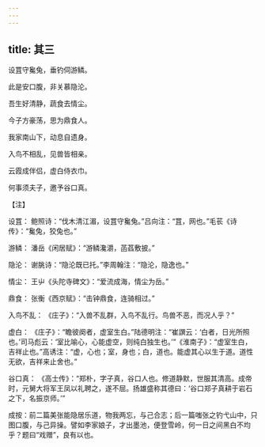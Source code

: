 ```yaml
---
---
---
```

title: 其三
---




设罝守毚兔，垂钓伺游鳞。

此是安口腹，非关慕隐沦。

吾生好清静，蔬食去情尘。

今子方豪荡，思为鼎食人。

我家南山下，动息自遗身。

入鸟不相乱，见兽皆相亲。

云霞成伴侣，虚白侍衣巾。

何事须夫子，邀予谷口真。

【注】

设罝： 鲍照诗：“伐木清江湄，设罝守毚兔。”吕向注：“罝，网也。”毛苌《诗传》：“毚兔，狡兔也。”

游鳞： 潘岳《闲居赋》：“游鳞瀺灂，菡萏敷披。”

隐沦： 谢朓诗：“隐沦既已托。”李周翰注：“隐沦，隐逸也。”

情尘： 王屮《头陀寺碑文》：“爱流成海，情尘为岳。”

鼎食： 张衡《西京赋》：“击钟鼎食，连骑相过。”

入鸟不乱： 《庄子》：“入兽不乱群，入鸟不乱行。鸟兽不恶，而况人乎？”

虚白： 《庄子》：“瞻彼阕者，虚室生白。”陆德明注：“崔譔云：‘白者，日光所照也。’司马彪云：‘室比喻心，心能虚空，则纯白独生也。’”《淮南子》：“虚室生白，吉祥止也。”高诱注：“虚，心也；室，身也；白，道也。能虚其心以生于道。道性无欲，吉祥来止舍也。”

谷口真： 《高士传》：“郑朴，字子真，谷口人也。修道静默，世服其清高。成帝时，元舅大将军王凤以礼聘之，遂不屈。扬雄盛称其德曰：‘谷口郑子真耕于岩石之下，名振京师。’”

成按：前二篇美张能隐居乐道，物我两忘，与己合志；后一篇嗤张之钓弋山中，只图口腹，与己异操。譬如李家娘子，才出墨池，便登雪岭，何一日之间黑白不均乎？题曰“戏赠”，良有以也。